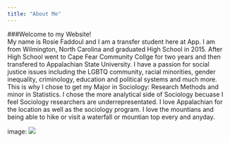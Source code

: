 ```yaml
---
title: "About Me"
---
```

###Welcome to my Website!  
My name is Rosie Faddoul and I am a transfer student here at App. I am from Wilmington, North Carolina and graduated High School in 2015. After High School went to Cape Fear Community Collge for two years and then transfered to Appalachian State University.  I have a passion for social justice issues including the LGBTQ community, racial minorities, gender inequality, criminology, education and political systems and much more.  This is why I chose to get my Major in Sociology: Research Methods and minor in Statistics.  I chose the more analytical side of Sociology becuase I feel Sociology researchers are underrepresentated. 
I love Appalachian for the location as well as the sociology program.  I love the mountians and being able to hike or visit a waterfall or mountian top every and anyday.


image: ![](https://bt-wpstatic.freetls.fastly.net/wp-content/blogs.dir/4001/files/2017/06/636211689505579182-1456269893_app-state-060720141.jpg)
